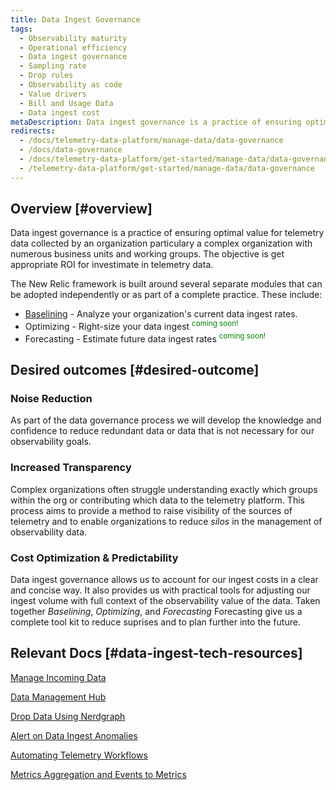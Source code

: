 ```yaml
---
title: Data Ingest Governance
tags:
  - Observability maturity
  - Operational efficiency 
  - Data ingest governance
  - Sampling rate
  - Drop rules
  - Observability as code
  - Value drivers
  - Bill and Usage Data
  - Data ingest cost
metaDescription: Data ingest governance is a practice of ensuring optimal value for telemetry data collected by an organization particulary a complex organization with numerous business units and working groups.
redirects:
  - /docs/telemetry-data-platform/manage-data/data-governance
  - /docs/data-governance
  - /docs/telemetry-data-platform/get-started/manage-data/data-governance
  - /telemetry-data-platform/get-started/manage-data/data-governance
---
```


## Overview [#overview]

Data ingest governance is a practice of ensuring optimal value for telemetry data collected by an organization particulary a complex organization with numerous business units and working groups.  The objective is get appropriate ROI for investimate in telemetry data.

The New Relic framework is built around several separate modules that can be adopted independently or as part of a complete practice.  These include:

- [Baselining](/docs/new-relic-solutions/observability-maturity/operational-efficiency/dg-baselining) - Analyze your organization's current data ingest rates.
- Optimizing - Right-size your data ingest <font color="green"><sup>coming soon!</sup></font>
- Forecasting - Estimate future data ingest rates <font color="green"><sup>coming soon!</sup></font>

## Desired outcomes [#desired-outcome]


### Noise Reduction

As part of the data governance process we will develop the knowledge and confidence to reduce redundant data or data that is not necessary for our observability goals.

### Increased Transparency

Complex organizations often struggle understanding exactly which groups within the org or contributing which data to the telemetry platform.  This process aims to provide a method to raise visibility of the sources of telemetry and to enable organizations to reduce *silos* in the management of observability data.

### Cost Optimization & Predictability

Data ingest governance allows us to account for our ingest costs in a clear and concise way.  It also provides us with practical tools for adjusting our ingest volume with full context of the observability value of the data.  Taken together *Baselining*, *Optimizing*, and *Forecasting* Forecasting give us a complete tool kit to reduce suprises and to plan further into the future.

## Relevant Docs [#data-ingest-tech-resources]

[Manage Incoming Data](https://docs.newrelic.com/docs/data-apis/manage-data/manage-data-coming-new-relic/)

[Data Management Hub](https://docs.newrelic.com/docs/data-apis/manage-data/manage-your-data/)

[Drop Data Using Nerdgraph](https://docs.newrelic.com/docs/data-apis/manage-data/drop-data-using-nerdgraph/)

[Alert on Data Ingest Anomalies](https://docs.newrelic.com/docs/accounts/accounts-billing/new-relic-one-pricing-billing/usage-queries-alerts/)

[Automating Telemetry Workflows](https://developer.newrelic.com/automate-workflows/)

[Metrics Aggregation and Events to Metrics](https://docs.newrelic.com/docs/data-apis/convert-to-metrics/create-metrics-other-data-types/)

